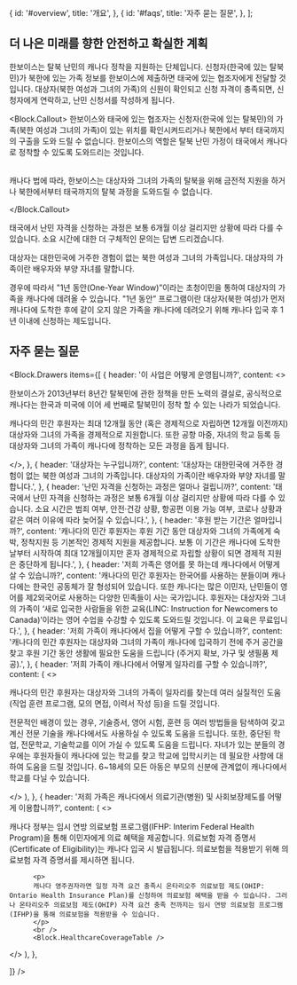 

  {
    id: '#overview',
    title: '개요',
  },
  {
    id: '#faqs',
    title: '자주 묻는 질문',
  },
];

<h2 id="overview">더 나은 미래를 향한 안전하고 확실한 계획</h2>

한보이스는 탈북 난민의 캐나다 정착을 지원하는 단체입니다. 신청자(한국에 있는 탈북민)가 북한에 있는 가족 정보를 한보이스에 제출하면 태국에 있는 협조자에게 전달할 것입니다. 대상자(북한 여성과 그녀의 가족)의 신원이 확인되고 신청 자격이 충족되면, 신청자에게 연락하고, 난민 신청서를 작성하게 됩니다.

<Block.Callout>
  한보이스와 태국에 있는 협조자는 신청자(한국에 있는 탈북민)의 가족(북한 여성과 그녀의 가족)이 있는
  위치를 확인시켜드리거나 북한에서 부터 태국까지의 구출을 도와 드릴 수 없습니다. 한보이스의 역할은
  탈북 난민 가정이 태국에서 캐나다로 정착할 수 있도록 도와드리는 것입니다.

<br />
캐나다 법에 따라, 한보이스는 대상자와 그녀의 가족의 탈북을 위해 금전적 지원을 하거나 북한에서부터 태국까지의
탈북 과정을 도와드릴 수 없습니다.

</Block.Callout>

태국에서 난민 자격을 신청하는 과정은 보통 6개월 이상 걸리지만 상황에 따라 다를 수 있습니다. 소요 시간에 대한 더 구체적인 문의는 답변 드리겠습니다.

대상자는 대한민국에 거주한 경험이 없는 북한 여성과 그녀의 가족입니다. 대상자의 가족이란 배우자와 부양 자녀를 말합니다.

경우에 따라서 "1년 동안(One-Year Window)”이라는 초청이민을 통하여 대상자의 가족을 캐나다에 데려올 수 있습니다. "1년 동안” 프로그램이란 대상자(북한 여성)가 먼저 캐나다에 도착한 후에 같이 오지 않은 가족을 캐나다에 데려오기 위해 캐나다 입국 후 1년 이내에 신청하는 제도입니다.

<h2 id="faqs">자주 묻는 질문</h2>

<Block.Drawers
  items={[
    {
      header: '이 사업은 어떻게 운영됩니까?',
      content:
      <>
      <p>
한보이스가 2013년부터 8년간 탈북민에 관한 정책을 만든 노력의 결실로, 공식적으로 캐나다는 한국과 미국에 이어 세 번째로 탈북민이 정착 할 수 있는 나라가 되었습니다.
      </p>
      <p>
캐나다의 민간 후원자는 최대 12개월 동안 (혹은 경제적으로 자립하면 12개월 이전까지) 대상자와 그녀의 가족을 경제적으로 지원합니다. 또한 공항 마중, 자녀의 학교 등록 등 대상자와 그녀의 가족이 캐나다에 정착하는 모든 과정을 돕게 됩니다.
      </p>
      </>,
    },
    {
      header: '대상자는 누구입니까?',
      content:
        '대상자는 대한민국에 거주한 경험이 없는 북한 여성과 그녀의 가족입니다. 대상자의 가족이란 배우자와 부양 자녀를 말합니다.',
    },
    {
      header: '난민 자격을 신청하는 과정은 얼마나 걸립니까?',
      content:
        '태국에서 난민 자격을 신청하는 과정은 보통 6개월 이상 걸리지만 상황에 따라 다를 수 있습니다. 소요 시간은 범죄 여부, 안전·건강 상황, 항공편 이용 가능 여부, 코로나 상황과 같은 여러 이유에 따라 늦어질 수 있습니다.',
    },
    {
      header: '후원 받는 기간은 얼마입니까?',
      content:
        '캐나다의 민간 후원자는 후원 기간 동안 대상자와 그녀의 가족에게 숙박, 정착지원 등 기본적인 경제적 지원을 제공합니다. 보통 이 기간은 캐나다에 도착한 날부터 시작하여 최대 12개월이지만 혼자 경제적으로 자립할 상황이 되면 경제적 지원은 중단하게 됩니다.',
    },
    {
      header: '저희 가족은 영어를 못 하는데 캐나다에서 어떻게 살 수 있습니까?',
      content:
        '캐나다의 민간 후원자는 한국어를 사용하는 분들이며 캐나다에는 한국인 공동체가 잘 형성되어 있습니다. 또한 캐나다는 많은 이민자, 난민들이 영어를 제2외국어로 사용하는 다양한 민족들이 사는 국가입니다. 후원자는 대상자와 그녀의 가족이 ‘새로 입국한 사람들을 위한 교육(LINC: Instruction for Newcomers to Canada)’이라는 영어 수업을 수강할 수 있도록 도와드릴 것입니다. 이 교육은 무료입니다.',
    },
    {
      header: '저희 가족이 캐나다에서 집을 어떻게 구할 수 있습니까?',
      content:
        '캐나다의 민간 후원자는 대상자와 그녀의 가족이 캐나다에 입국하기 전에 주거 공간을 찾고 후원 기간 동안 생활에 필요한 도움을 드립니다 (주거지 확보, 가구 및 생필품 제공).',
    },
    {
      header: '저희 가족이 캐나다에서 어떻게 일자리를 구할 수 있습니까?',
      content: (
        <>
          <p>
캐나다의 민간 후원자는 대상자와 그녀의 가족이 일자리를 찾는데 여러 실질적인 도움(직업 훈련 프로그램, 모의 면접, 이력서 작성 등)을 드릴 것입니다.
          </p>
          <p>
전문적인 배경이 있는 경우, 기술증서, 영어 시험, 훈련 등 여러 방법들을 탐색하여 갖고 계신 전문 기술을 캐나다에서도 사용하실 수 있도록 도움을 드립니다. 또한, 중단된 학업, 전문학교, 기술학교를 이어 가실 수 있도록 도움을 드립니다. 자녀가 있는 분들의 경우에는 후원자들이 캐나다에 있는 학교를 찾고 학교에 입학시키는 데 필요한 사항에 대하여 도움을 드릴 것입니다. 6~18세의 모든 아동은 부모의 신분에 관계없이 캐나다에서 학교를 다닐 수 있습니다.
          </p>
        </>
      ),
    },
    {
      header: '저희 가족은 캐나다에서 의료기관(병원) 및 사회보장제도를 어떻게 이용합니까?',
      content: (
        <>
          <p>
          캐나다 정부는 임시 연방 의료보험 프로그램(IFHP: Interim Federal Health Program)을 통해 이민자에게 의료 혜택을 제공합니다. 의료보험 자격 증명서(Certificate of Eligibility)는 캐나다 입국 시 발급됩니다. 의료보험을 적용받기 위해 의료보험 자격 증명서를 제시하면 됩니다.
          </p>

          <p>
          캐나다 영주권자라면 일정 자격 요건 충족시 온타리오주 의료보험 제도(OHIP: Ontario Health Insurance Plan)를 신청하여 의료보험 혜택을 받을 수 있습니다. 그러나 온타리오주 의료보험 제도(OHIP) 자격 요건 충족 전까지는 임시 연방 의료보험 프로그램(IFHP)을 통해 의료보험을 적용받을 수 있습니다.
          </p>
          <br />
          <Block.HealthcareCoverageTable />

</>
),
},

]}
/>
